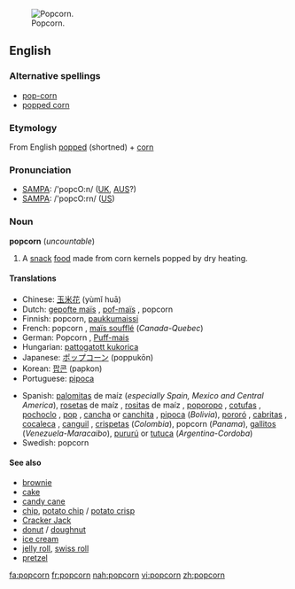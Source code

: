 [[Image:Popcorn04.jpg|thumb|right|Popcorn.]]
==English==

===Alternative spellings===
*[[pop-corn]]
*[[popped corn]]

===Etymology===
From English [[popped]] (shortned) + [[corn]]

===Pronunciation===
*[[SAMPA]]: /'popcO:n/ ([[UK]], [[AUS]]?)
*[[SAMPA]]: /'popcO:rn/ ([[US]])

===Noun===
'''popcorn''' (''uncountable'')

# A [[snack]] [[food]] made from corn kernels popped by dry heating.

====Translations====
{{top}}
*Chinese: [[玉米花]] (yùmǐ huā)
*Dutch: [[gepofte maïs]] {{m}}, [[pof-maïs]] {{m}}, popcorn {{m}}
*Finnish: popcorn, [[paukkumaissi]]
*French: popcorn {{m}}, [[maïs soufflé]] {{m}} (''Canada-Quebec'')
*German: Popcorn {{n}}, [[Puff-mais]] {{m}}
*Hungarian: [[pattogatott kukorica]]
*Japanese: [[ポップコーン]] (poppukōn)
*Korean: [[팝콘]] (papkon)
*Portuguese: [[pipoca]] {{f}}
{{mid}}
*Spanish: [[palomita]]s de maíz {{f}} (''especially Spain, Mexico and Central America''), [[roseta]]s de maíz {{f}} {{italbrac|El Salvador|Puerto Rico}}, [[rosita]]s de maíz {{f}} {{italbrac|Cuba}}, [[poporopo]] {{m}} {{italbrac|Guatemala}}, [[cotufa]]s {{f}} {{italbrac|Spain-Canary Islands, Venezuela}}, [[pochoclo]] {{m}} {{italbrac|Argentina}}, [[pop]] {{m}} {{italbrac|Uruguay}}, [[cancha]] {{f}} or [[canchita]] {{f}} {{italbrac|Peru}}, [[pipoca]] {{f}} (''Bolivia''), [[pororó]] {{m}} {{italbrac|Paraguay|Northern and Western Argentina|Uruguay|Eastern Bolivia}}, [[cabrita]]s {{f}} {{italbrac|Chile}}, [[cocaleca]] {{f}} {{italbrac|Dominican Republic}}, [[canguil]] {{m}} {{italbrac|Ecuador}},  [[crispeta]]s {{f}} (''Colombia''), popcorn {{m}} (''Panama''), [[gallito]]s {{m}} (''Venezuela-Maracaibo''), [[pururú]] {{m}} or [[tutuca]] {{f}} (''Argentina-Cordoba'')
*Swedish: popcorn {{n}}
{{bottom}}

====See also====
*[[brownie]]
*[[cake]]
*[[candy cane]]
*[[chip]], [[potato chip]] / [[potato crisp]]
*[[Cracker Jack]]
*[[donut]] / [[doughnut]]
*[[ice cream]]
*[[jelly roll]], [[swiss roll]]
*[[pretzel]]

[[fa:popcorn]]
[[fr:popcorn]]
[[nah:popcorn]]
[[vi:popcorn]]
[[zh:popcorn]]